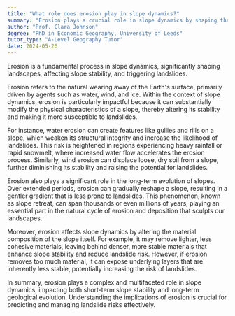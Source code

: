 ```yaml
---
title: "What role does erosion play in slope dynamics?"
summary: "Erosion plays a crucial role in slope dynamics by shaping the landscape, influencing slope stability and triggering landslides."
author: "Prof. Clara Johnson"
degree: "PhD in Economic Geography, University of Leeds"
tutor_type: "A-Level Geography Tutor"
date: 2024-05-26
---
```


Erosion is a fundamental process in slope dynamics, significantly shaping landscapes, affecting slope stability, and triggering landslides.

Erosion refers to the natural wearing away of the Earth's surface, primarily driven by agents such as water, wind, and ice. Within the context of slope dynamics, erosion is particularly impactful because it can substantially modify the physical characteristics of a slope, thereby altering its stability and making it more susceptible to landslides.

For instance, water erosion can create features like gullies and rills on a slope, which weaken its structural integrity and increase the likelihood of landslides. This risk is heightened in regions experiencing heavy rainfall or rapid snowmelt, where increased water flow accelerates the erosion process. Similarly, wind erosion can displace loose, dry soil from a slope, further diminishing its stability and raising the potential for landslides.

Erosion also plays a significant role in the long-term evolution of slopes. Over extended periods, erosion can gradually reshape a slope, resulting in a gentler gradient that is less prone to landslides. This phenomenon, known as slope retreat, can span thousands or even millions of years, playing an essential part in the natural cycle of erosion and deposition that sculpts our landscapes.

Moreover, erosion affects slope dynamics by altering the material composition of the slope itself. For example, it may remove lighter, less cohesive materials, leaving behind denser, more stable materials that enhance slope stability and reduce landslide risk. However, if erosion removes too much material, it can expose underlying layers that are inherently less stable, potentially increasing the risk of landslides.

In summary, erosion plays a complex and multifaceted role in slope dynamics, impacting both short-term slope stability and long-term geological evolution. Understanding the implications of erosion is crucial for predicting and managing landslide risks effectively.
    